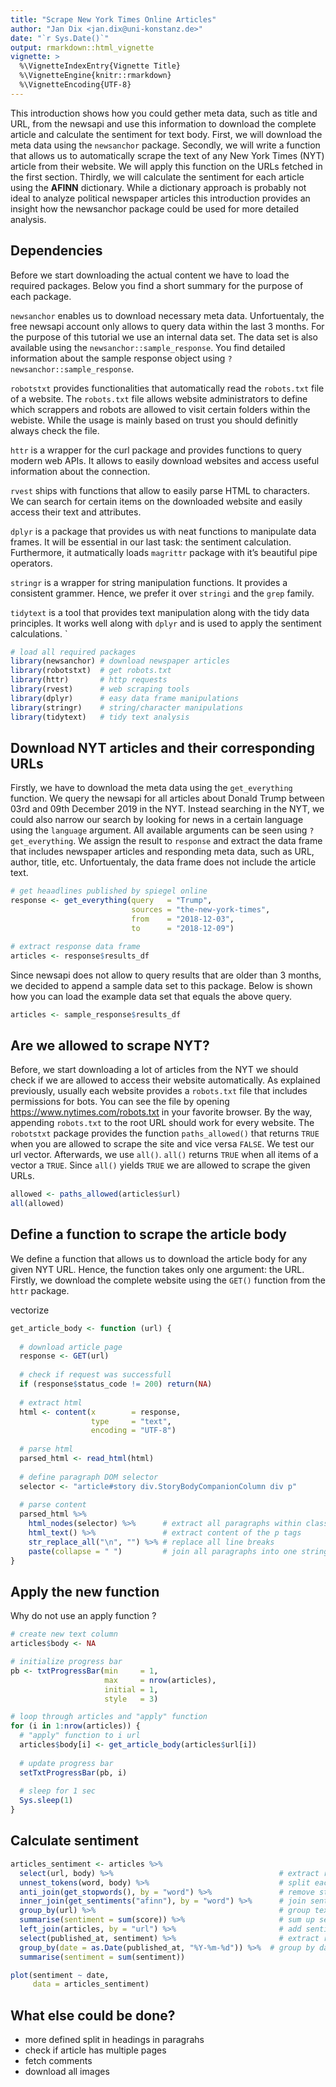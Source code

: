 ```yaml
---
title: "Scrape New York Times Online Articles"
author: "Jan Dix <jan.dix@uni-konstanz.de>"
date: "`r Sys.Date()`"
output: rmarkdown::html_vignette
vignette: >
  %\VignetteIndexEntry{Vignette Title}
  %\VignetteEngine{knitr::rmarkdown}
  %\VignetteEncoding{UTF-8}
---
```



This introduction shows how you could gether meta data, such as title and URL, from the newsapi and use this information to download the complete article and calculate the sentiment for text body. First, we will download the meta data using the `newsanchor` package. Secondly, we will write a function that allows us to automatically scrape the text of any New York Times (NYT) article from their website. We will apply this function on the URLs fetched in the first section. Thirdly, we will calculate the sentiment for each article using the **AFINN** dictionary. While a dictionary approach is probably not ideal to analyze political newspaper articles this introduction provides an insight how the newsanchor package could be used for more detailed analysis.  

## Dependencies

Before we start downloading the actual content we have to load the required packages. Below you find a short summary for the purpose of each package. 

`newsanchor` enables us to download necessary meta data. Unfortuentaly, the free newsapi account only allows to query data within the last 3 months. For the purpose of this tutorial we use an internal data set. The data set is also available using the `newsanchor::sample_response`. You find detailed information about the sample response object using `?newsanchor::sample_response`.   

`robotstxt` provides functionalities that automatically read the `robots.txt` file of a website. The `robots.txt` file allows website administrators to define which scrappers and robots are allowed to visit certain folders within the webiste. While the usage is mainly based on trust you should definitly always check the file.

`httr` is a wrapper for the curl package and provides functions to query modern web APIs. It allows to easily download websites and access useful information about the connection.

`rvest` ships with functions that allow to easily parse HTML to characters. We can search for certain items on the downloaded website and easily access their text and attributes.

`dplyr` is a package that provides us with neat functions to manipulate data frames. It will be essential in our last task: the sentiment calculation. Furthermore, it autmatically loads `magrittr` package with it's beautiful pipe operators. 

`stringr` is a wrapper for string manipulation functions. It provides a consistent grammer. Hence, we prefer it over `stringi` and the `grep` family.

`tidytext` is a tool that provides text manipulation along with the tidy data principles. It works well along with `dplyr` and is used to apply the sentiment calculations.
`

```r
# load all required packages
library(newsanchor) # download newspaper articles
library(robotstxt)  # get robots.txt
library(httr)       # http requests
library(rvest)      # web scraping tools
library(dplyr)      # easy data frame manipulations
library(stringr)    # string/character manipulations 
library(tidytext)   # tidy text analysis
```

## Download NYT articles and their corresponding URLs

Firstly, we have to download the meta data using the `get_everything` function. We query the newsapi for all articles about Donald Trump between 03rd and 09th December 2019 in the NYT. Instead searching in the NYT, we could also narrow our search by looking for news in a certain language using the `language` argument. All available arguments can be seen using `?get_everything`. We assign the result to `response` and extract the data frame that includes newspaper articles and responding meta data, such as URL, author, title, etc. Unfortuentaly, the data frame does not include the article text.

```r
# get heaadlines published by spiegel online
response <- get_everything(query   = "Trump",
                           sources = "the-new-york-times",
                           from    = "2018-12-03",
                           to      = "2018-12-09") 

# extract response data frame
articles <- response$results_df
```

Since newsapi does not allow to query results that are older than 3 months, we decided to append a sample data set to this package. Below is shown how you can load the example data set that equals the above query. 

```r
articles <- sample_response$results_df
```


## Are we allowed to scrape NYT?

Before, we start downloading a lot of articles from the NYT we should check if we are allowed to access their website automatically. As explained previously, usually each website provides a `robots.txt` file that includes permissions for bots. You can see the file by opening [https://www.nytimes.com/robots.txt](https://www.nytimes.com/robots.txt) in your favorite browser. By the way, appending `robots.txt` to the root URL should work for every website. The `robotstxt` package provides the function `paths_allowed()` that returns `TRUE` when you are allowed to scrape the site and vice versa `FALSE`. We test our url vector. Afterwards, we use `all()`. `all()` returns `TRUE` when all items of a vector a `TRUE`. Since `all()` yields `TRUE` we are allowed to scrape the given URLs. 

```r
allowed <- paths_allowed(articles$url)
all(allowed)
```

## Define a function to scrape the article body

We define a function that allows us to download the article body for any given NYT URL. Hence, the function takes only one argument: the URL. Firstly, we download the complete website using the `GET()` function from the `httr` package. 

vectorize 


```r
get_article_body <- function (url) {
  
  # download article page
  response <- GET(url)
  
  # check if request was successfull
  if (response$status_code != 200) return(NA)
  
  # extract html
  html <- content(x        = response, 
                  type     = "text", 
                  encoding = "UTF-8")
  
  # parse html
  parsed_html <- read_html(html)                   
  
  # define paragraph DOM selector
  selector <- "article#story div.StoryBodyCompanionColumn div p"
  
  # parse content
  parsed_html %>% 
    html_nodes(selector) %>%      # extract all paragraphs within class 'article-section'
    html_text() %>%               # extract content of the p tags
    str_replace_all("\n", "") %>% # replace all line breaks
    paste(collapse = " ")         # join all paragraphs into one string
}

```


## Apply the new function

Why do not use an apply function ?

```r
# create new text column
articles$body <- NA

# initialize progress bar
pb <- txtProgressBar(min     = 1, 
                     max     = nrow(articles), 
                     initial = 1, 
                     style   = 3)

# loop through articles and "apply" function
for (i in 1:nrow(articles)) {
  # "apply" function to i url
  articles$body[i] <- get_article_body(articles$url[i])
  
  # update progress bar
  setTxtProgressBar(pb, i)
  
  # sleep for 1 sec
  Sys.sleep(1)
}
```

## Calculate sentiment

```r
articles_sentiment <- articles %>%
  select(url, body) %>%                                     # extract required columns 
  unnest_tokens(word, body) %>%                             # split each article into single word
  anti_join(get_stopwords(), by = "word") %>%               # remove stopwords
  inner_join(get_sentiments("afinn"), by = "word") %>%      # join sentiment scores
  group_by(url) %>%                                         # group text again by their url
  summarise(sentiment = sum(score)) %>%                     # sum up sentiment scores
  left_join(articles, by = "url") %>%                       # add sentiment column to articles
  select(published_at, sentiment) %>%                       # extract required columns 
  group_by(date = as.Date(published_at, "%Y-%m-%d")) %>%  # group by date
  summarise(sentiment = sum(sentiment))
```


```r
plot(sentiment ~ date,
     data = articles_sentiment)
```




## What else could be done?

- more defined split in headings in paragrahs 
- check if article has multiple pages
- fetch comments
- download all images




